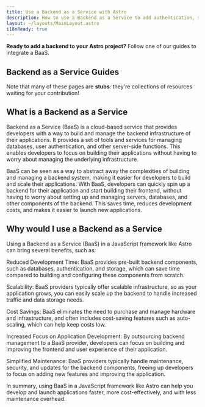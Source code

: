 ```yaml
---
title: Use a Backend as a Service with Astro
description: How to use a Backend as a Service to add authentication, storage and data
layout: ~/layouts/MainLayout.astro
i18nReady: true
---
```




**Ready to add a backend to your Astro project?** Follow one of our guides to integrate a BaaS.

## Backend as a Service Guides

<BackendAsAServiceGuidesNav />

Note that many of these pages are **stubs**: they're collections of resources waiting for your contribution!

## What is a Backend as a Service

Backend as a Service (BaaS) is a cloud-based service that provides developers with a way to build and manage the backend infrastructure of their applications. It provides a set of tools and services for managing databases, user authentication, and other server-side functions. This enables developers to focus on building their applications without having to worry about managing the underlying infrastructure.

BaaS can be seen as a way to abstract away the complexities of building and managing a backend system, making it easier for developers to build and scale their applications. With BaaS, developers can quickly spin up a backend for their application and start building their frontend, without having to worry about setting up and managing servers, databases, and other components of the backend. This saves time, reduces development costs, and makes it easier to launch new applications.

## Why would I use a Backend as a Service

Using a Backend as a Service (BaaS) in a JavaScript framework like Astro can bring several benefits, such as:

Reduced Development Time: BaaS provides pre-built backend components, such as databases, authentication, and storage, which can save time compared to building and configuring these components from scratch.

Scalability: BaaS providers typically offer scalable infrastructure, so as your application grows, you can easily scale up the backend to handle increased traffic and data storage needs.

Cost Savings: BaaS eliminates the need to purchase and manage hardware and infrastructure, and often includes cost-saving features such as auto-scaling, which can help keep costs low.

Increased Focus on Application Development: By outsourcing backend management to a BaaS provider, developers can focus on building and improving the frontend and user experience of their application.

Simplified Maintenance: BaaS providers typically handle maintenance, security, and updates for the backend components, freeing up developers to focus on adding new features and improving the application.

In summary, using BaaS in a JavaScript framework like Astro can help you develop and launch applications faster, more cost-effectively, and with less maintenance overhead.
